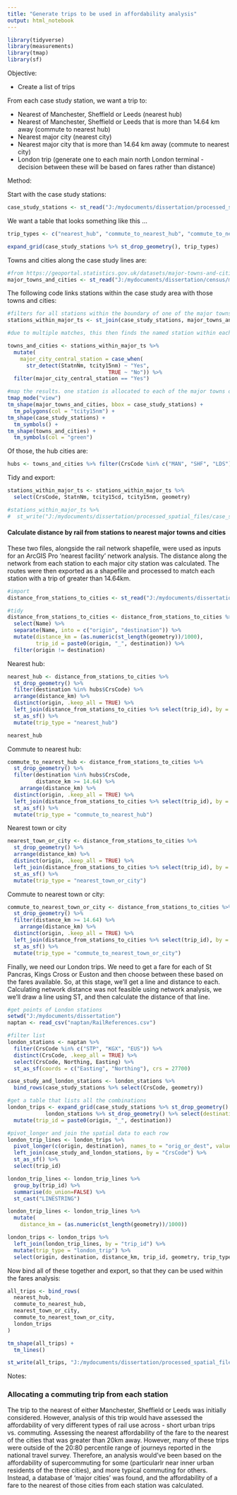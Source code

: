 ---
title: "Generate trips to be used in affordability analysis"
output: html_notebook
---

```{r, setup}
library(tidyverse)
library(measurements)
library(tmap)
library(sf)
```

Objective:

- Create a list of trips

From each case study station, we want a trip to:

- Nearest of Manchester, Sheffield or Leeds (nearest hub)
- Nearest of Manchester, Sheffield or Leeds that is more than 14.64 km away (commute to nearest hub)
- Nearest major city (nearest city)
- Nearest major city that is more than 14.64 km away (commute to nearest city)
- London trip (generate one to each main north London terminal - decision between these will be based on fares rather than distance)

Method:

Start with the case study stations:

```{r}
case_study_stations <- st_read("J:/mydocuments/dissertation/processed_spatial_files/case_study_stations.shp")
```

We want a table that looks something like this ...

```{r}
trip_types <- c("nearest_hub", "commute_to_nearest_hub", "commute_to_nearest_city", "london_trip")

expand_grid(case_study_stations %>% st_drop_geometry(), trip_types)

```

Towns and cities along the case study lines are:

```{r}
#from https://geoportal.statistics.gov.uk/datasets/major-towns-and-cities-december-2015-boundaries
major_towns_and_cities <- st_read("J:/mydocuments/dissertation/census/major_towns_and_cities/Major_Towns_and_Cities__December_2015__Boundaries.shp")
```

The following code links stations within the case study area with those towns and cities:

```{r}
#filters for all stations within the boundary of one of the major towns or cities
stations_within_major_ts <- st_join(case_study_stations, major_towns_and_cities, .predicate = st_within, left = TRUE)

#due to multiple matches, this then finds the named station within each of the areas (presumed to be the central one)

towns_and_cities <- stations_within_major_ts %>%
  mutate(
    major_city_central_station = case_when(
      str_detect(StatnNm, tcity15nm) ~ "Yes",
                                TRUE ~ "No")) %>%
  filter(major_city_central_station == "Yes")

#map the results. one station is allocated to each of the major towns or cities along the routes
tmap_mode("view")
tm_shape(major_towns_and_cities, bbox = case_study_stations) +
  tm_polygons(col = "tcity15nm") +
tm_shape(case_study_stations) +
  tm_symbols() +
tm_shape(towns_and_cities) +
  tm_symbols(col = "green")
```

Of those, the hub cities are:

```{r}
hubs <- towns_and_cities %>% filter(CrsCode %in% c("MAN", "SHF", "LDS"))
```

Tidy and export:

```{r}
stations_within_major_ts <- stations_within_major_ts %>%
  select(CrsCode, StatnNm, tcity15cd, tcity15nm, geometry)

#stations_within_major_ts %>%
#  st_write("J:/mydocuments/dissertation/processed_spatial_files/case_study_major_city_stations.shp")
```

#### Calculate distance by rail from stations to nearest major towns and cities
These two files, alongside the rail network shapefile, were used as inputs for an ArcGIS Pro 'nearest facility' network analysis. The distance along the network from each station to each major city station was calculated. The routes were then exported as a shapefile and processed to match each station with a trip of greater than 14.64km.

```{r}
#import
distance_from_stations_to_cities <- st_read("J:/mydocuments/dissertation/processed_spatial_files/rail_trips_to_nearest_town_or_city.shp")

#tidy
distance_from_stations_to_cities <- distance_from_stations_to_cities %>%
  select(Name) %>%
  separate(Name, into = c("origin", "destination")) %>%
  mutate(distance_km = (as.numeric(st_length(geometry))/1000),
         trip_id = paste0(origin, "_", destination)) %>%
  filter(origin != destination)
```

Nearest hub:

```{r}
nearest_hub <- distance_from_stations_to_cities %>%
  st_drop_geometry() %>%
  filter(destination %in% hubs$CrsCode) %>%
  arrange(distance_km) %>%
  distinct(origin, .keep_all = TRUE) %>%
  left_join(distance_from_stations_to_cities %>% select(trip_id), by = "trip_id") %>% #get the geometry back
  st_as_sf() %>%
  mutate(trip_type = "nearest_hub")

nearest_hub
```

Commute to nearest hub:

```{r}
commute_to_nearest_hub <- distance_from_stations_to_cities %>%
  st_drop_geometry() %>%
  filter(destination %in% hubs$CrsCode,
         distance_km >= 14.64) %>%
    arrange(distance_km) %>%
  distinct(origin, .keep_all = TRUE) %>%
  left_join(distance_from_stations_to_cities %>% select(trip_id), by = "trip_id") %>%
  st_as_sf() %>%
  mutate(trip_type = "commute_to_nearest_hub")
```

Nearest town or city

```{r}
nearest_town_or_city <- distance_from_stations_to_cities %>%
  st_drop_geometry() %>%
  arrange(distance_km) %>%
  distinct(origin, .keep_all = TRUE) %>%
  left_join(distance_from_stations_to_cities %>% select(trip_id), by = "trip_id") %>%
  st_as_sf() %>%
  mutate(trip_type = "nearest_town_or_city")
```

Commute to nearest town or city:

```{r}
commute_to_nearest_town_or_city <- distance_from_stations_to_cities %>%
  st_drop_geometry() %>%
  filter(distance_km >= 14.64) %>%
    arrange(distance_km) %>%
  distinct(origin, .keep_all = TRUE) %>%
  left_join(distance_from_stations_to_cities %>% select(trip_id), by = "trip_id") %>%
  st_as_sf() %>%
  mutate(trip_type = "commute_to_nearest_town_or_city")
```

Finally, we need our London trips. We need to get a fare for each of St Pancras, Kings Cross or Euston and then choose between these based on the fares available. So, at this stage, we'll get a line and distance to each. Calculating network distance was not feasible using network analysis, we we'll draw a line using ST, and then calculate the distance of that line.



```{r}
#get points of London stations
setwd("J:/mydocuments/dissertation")
naptan <- read_csv("naptan/RailReferences.csv")

#filter list
london_stations <- naptan %>%
  filter(CrsCode %in% c("STP", "KGX", "EUS")) %>%
  distinct(CrsCode, .keep_all = TRUE) %>%
  select(CrsCode, Northing, Easting) %>%
  st_as_sf(coords = c("Easting", "Northing"), crs = 27700)

case_study_and_london_stations <- london_stations %>%
  bind_rows(case_study_stations %>% select(CrsCode, geometry))

#get a table that lists all the combinations
london_trips <- expand_grid(case_study_stations %>% st_drop_geometry() %>% select(origin = CrsCode), 
            london_stations %>% st_drop_geometry() %>% select(destination = CrsCode)) %>%
  mutate(trip_id = paste0(origin, "_", destination))

#pivot_longer and join the spatial data to each row
london_trip_lines <- london_trips %>%
  pivot_longer(c(origin, destination), names_to = "orig_or_dest", values_to = "CrsCode") %>%
  left_join(case_study_and_london_stations, by = "CrsCode") %>%
  st_as_sf() %>%
  select(trip_id)

london_trip_lines <- london_trip_lines %>% 
  group_by(trip_id) %>%
  summarise(do_union=FALSE) %>%
  st_cast("LINESTRING")

london_trip_lines <- london_trip_lines %>%
  mutate(
    distance_km = (as.numeric(st_length(geometry))/1000))

london_trips <- london_trips %>%
  left_join(london_trip_lines, by = "trip_id") %>%
  mutate(trip_type = "london_trip") %>%
  select(origin, destination, distance_km, trip_id, geometry, trip_type)
```

Now bind all of these together and export, so that they can be used within the fares analysis:

```{r}
all_trips <- bind_rows(
  nearest_hub,
  commute_to_nearest_hub,
  nearest_town_or_city,
  commute_to_nearest_town_or_city,
  london_trips
)

tm_shape(all_trips) +
  tm_lines()

st_write(all_trips, "J:/mydocuments/dissertation/processed_spatial_files/all_rail_trips_20_08_20.shp")
```

Notes:

### Allocating a commuting trip from each station
The trip to the nearest of either Manchester, Sheffield or Leeds was initially considered. However, analysis of this trip would have assessed the affordability of very different types of rail use across - short urban trips vs. commuting. Assessing the nearest affordability of the fare to the nearest of the cities that was greater than 20km away. However, many of these trips were outside of the 20:80 percentile range of journeys reported in the national travel survey. Therefore, an analysis would've been based on the affordability of supercommuting for some (particularlr near inner urban residents of the three cities), and more typical commuting for others. Instead, a database of 'major cities' was found, and the affordability of a fare to the nearest of those cities from each station was calculated.